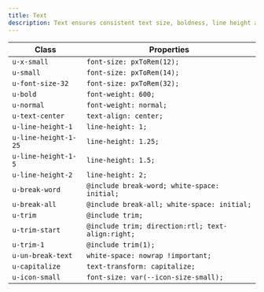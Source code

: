```yaml
---
title: Text
description: Text ensures consistent text size, boldness, line height and breaks across our products.
---
```


| Class                | Properties                                        |
| -------------------- | ------------------------------------------------- |
| `u-x-small`          | `font-size: pxToRem(12);`                         |
| `u-small`            | `font-size: pxToRem(14);`                         |
| `u-font-size-32`     | `font-size: pxToRem(32);`                         |
| `u-bold`             | `font-weight: 600;`                               |
| `u-normal`           | `font-weight: normal;`                            |
| `u-text-center`      | `text-align: center;`                             |
| `u-line-height-1`    | `line-height: 1;`                                 |
| `u-line-height-1-25` | `line-height: 1.25;`                              |
| `u-line-height-1-5`  | `line-height: 1.5;`                               |
| `u-line-height-2`    | `line-height: 2;`                                 |
| `u-break-word`       | `@include break-word; white-space: initial;`      |
| `u-break-all`        | `@include break-all; white-space: initial;`       |
| `u-trim`             | `@include trim;`                                  |
| `u-trim-start`       | `@include trim; direction:rtl; text-align:right;` |
| `u-trim-1`           | `@include trim(1);`                               |
| `u-un-break-text`    | `white-space: nowrap !important;`                 |
| `u-capitalize`       | `text-transform: capitalize;`                     |
| `u-icon-small`       | `font-size: var(--icon-size-small);`              |
